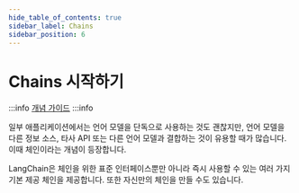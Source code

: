 ```yaml
---
hide_table_of_contents: true
sidebar_label: Chains
sidebar_position: 6
---
```



# Chains 시작하기

:::info
[개념 가이드](https://docs.langchain.com/docs/components/chains)
:::info

일부 애플리케이션에서는 언어 모델을 단독으로 사용하는 것도 괜찮지만, 언어 모델을 다른 정보 소스, 타사 API 또는 다른 언어 모델과 결합하는 것이 유용할 때가 많습니다. 이때 체인이라는 개념이 등장합니다.

LangChain은 체인을 위한 표준 인터페이스뿐만 아니라 즉시 사용할 수 있는 여러 가지 기본 제공 체인을 제공합니다. 또한 자신만의 체인을 만들 수도 있습니다.

<DocCardList />

